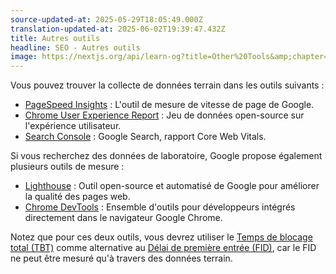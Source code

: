 ```yaml
---
source-updated-at: 2025-05-29T18:05:49.000Z
translation-updated-at: 2025-06-02T19:39:47.432Z
title: Autres outils
headline: SEO - Autres outils
image: https://nextjs.org/api/learn-og?title=Other%20Tools&amp;chapter=32
---
```


Vous pouvez trouver la collecte de données terrain dans les outils suivants :

*   [PageSpeed Insights](https://developers.google.com/speed/pagespeed/insights/) : L'outil de mesure de vitesse de page de Google.
*   [Chrome User Experience Report](https://developers.google.com/web/tools/chrome-user-experience-report) : Jeu de données open-source sur l'expérience utilisateur.
*   [Search Console](https://support.google.com/webmasters/answer/9205520) : Google Search, rapport Core Web Vitals.

Si vous recherchez des données de laboratoire, Google propose également plusieurs outils de mesure :

*   [Lighthouse](https://developers.google.com/web/tools/lighthouse?hl=en) : Outil open-source et automatisé de Google pour améliorer la qualité des pages web.
*   [Chrome DevTools](https://developer.chrome.com/docs/devtools/) : Ensemble d'outils pour développeurs intégrés directement dans le navigateur Google Chrome.

Notez que pour ces deux outils, vous devrez utiliser le [Temps de blocage total (TBT)](https://web.dev/tbt/) comme alternative au [Délai de première entrée (FID)](https://web.dev/fid/), car le FID ne peut être mesuré qu'à travers des données terrain.